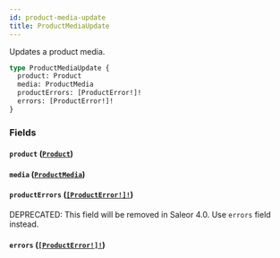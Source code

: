 ```yaml
---
id: product-media-update
title: ProductMediaUpdate
---
```


Updates a product media.

```graphql
type ProductMediaUpdate {
  product: Product
  media: ProductMedia
  productErrors: [ProductError!]!
  errors: [ProductError!]!
}
```

### Fields

#### `product` ([`Product`](/docs/developer/api-reference/objects/product))

#### `media` ([`ProductMedia`](/docs/developer/api-reference/objects/product-media))

#### `productErrors` ([`[ProductError!]!`](/docs/developer/api-reference/objects/product-error))

<span class="badge badge--warning">DEPRECATED: This field will be removed in Saleor 4.0. Use `errors` field instead.</span>

#### `errors` ([`[ProductError!]!`](/docs/developer/api-reference/objects/product-error))
